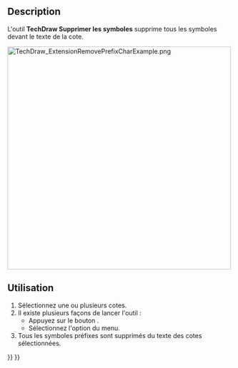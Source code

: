 <languages/>

{{Docnav/fr
|[[TechDraw_ExtensionInsertRepetition/fr|Symbole de répétition]]
|[[TechDraw_ExtensionIncreaseDecimal/fr|Plus de décimales]]
|[[TechDraw_Workbench/fr|Atelier TechDraw]]
|IconL=TechDraw_ExtensionInsertRepetition.svg
|IconR=TechDraw_ExtensionIncreaseDecimal.svg
|IconC=Workbench_TechDraw.svg
}}

{{GuiCommand/fr
|Name=TechDraw ExtensionRemovePrefixChar
|Name/fr=TechDraw Supprimer les symboles
|MenuLocation=TechDraw → Extensions : cotes → Supprimer les symboles
|Workbenches=[[TechDraw_Workbench/fr|TechDraw]]
|Shortcut=
|Version=0.20
|SeeAlso=
}}

==Description==

L'outil '''TechDraw Supprimer les symboles''' supprime tous les symboles devant le texte de la cote.

[[Image:TechDraw_ExtensionRemovePrefixCharExample.png|500px]]
{{Caption|A droite, les cotes sans les symboles préfixes}}

<span id="Usage"></span>
==Utilisation==

# Sélectionnez une ou plusieurs cotes.
# Il existe plusieurs façons de lancer l'outil :
#* Appuyez sur le bouton {{Button|[[Image:TechDraw_ExtensionRemovePrefixChar.svg|16px]] [[TechDraw_ExtensionRemovePrefixChar/fr|Supprimer les symboles]]}}.
#* Sélectionnez l'option {{MenuCommand|TechDraw → Extensions : cotes → [[Image:TechDraw_ExtensionRemovePrefixChar.svg|16px]] Supprimer les symboles}} du menu.
# Tous les symboles préfixes sont supprimés du texte des cotes sélectionnées.


{{Docnav/fr
|[[TechDraw_ExtensionInsertRepetition/fr|Symbole de répétition]]
|[[TechDraw_ExtensionIncreaseDecimal/fr|Plus de décimales]]
|[[TechDraw_Workbench/fr|Atelier TechDraw]]
|IconL=TechDraw_ExtensionInsertRepetition.svg
|IconR=TechDraw_ExtensionIncreaseDecimal.svg
|IconC=Workbench_TechDraw.svg
}}

{{TechDraw_Tools_navi{{#translation:}}}}
{{Userdocnavi{{#translation:}}}}